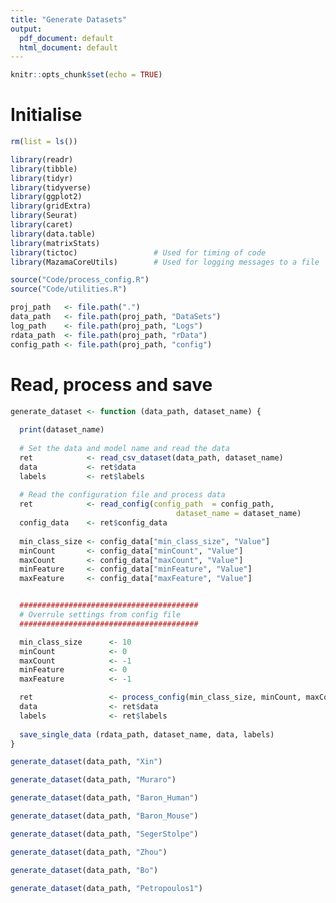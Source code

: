 ```yaml
---
title: "Generate Datasets"
output:
  pdf_document: default
  html_document: default
---
```


```r
knitr::opts_chunk$set(echo = TRUE)
```


# Initialise

```r

rm(list = ls())

library(readr)
library(tibble)
library(tidyr)
library(tidyverse)
library(ggplot2)
library(gridExtra)
library(Seurat)
library(caret)
library(data.table)
library(matrixStats)
library(tictoc)                 # Used for timing of code
library(MazamaCoreUtils)        # Used for logging messages to a file

source("Code/process_config.R")
source("Code/utilities.R")

proj_path   <- file.path(".")
data_path   <- file.path(proj_path, "DataSets")
log_path    <- file.path(proj_path, "Logs")
rdata_path  <- file.path(proj_path, "rData")
config_path <- file.path(proj_path, "config")

```



# Read, process and save


```r

generate_dataset <- function (data_path, dataset_name) {
  
  print(dataset_name)
  
  # Set the data and model name and read the data
  ret            <- read_csv_dataset(data_path, dataset_name)
  data           <- ret$data
  labels         <- ret$labels
  
  # Read the configuration file and process data 
  ret            <- read_config(config_path  = config_path,
                                     dataset_name = dataset_name)
  config_data    <- ret$config_data
    
  min_class_size <- config_data["min_class_size", "Value"]
  minCount       <- config_data["minCount", "Value"] 
  maxCount       <- config_data["maxCount", "Value"]
  minFeature     <- config_data["minFeature", "Value"] 
  maxFeature     <- config_data["maxFeature", "Value"] 


  ########################################
  # Overrule settings from config file
  ########################################

  min_class_size      <- 10 
  minCount            <- 0 
  maxCount            <- -1
  minFeature          <- 0 
  maxFeature          <- -1   

  ret                 <- process_config(min_class_size, minCount, maxCount, minFeature, maxFeature, data, labels)
  data                <- ret$data
  labels              <- ret$labels
  
  save_single_data (rdata_path, dataset_name, data, labels) 
}

```


```r
generate_dataset(data_path, "Xin")
```


```r
generate_dataset(data_path, "Muraro")
```


```r
generate_dataset(data_path, "Baron_Human")
```


```r
generate_dataset(data_path, "Baron_Mouse")
```


```r
generate_dataset(data_path, "SegerStolpe")
```


```r
generate_dataset(data_path, "Zhou")
```


```r
generate_dataset(data_path, "Bo")
```


```r
generate_dataset(data_path, "Petropoulos1")
```


